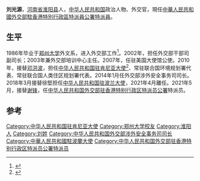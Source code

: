 {{Infobox Officeholder
|name=刘光源
|image=Liu Guangyuan.jpg
|caption=时任驻波兰大使的刘光源正在签署《中波2021-2024年文化合作议定书》
|职务={{Flagicon|PRC}} [[中華人民共和國外交部駐香港特別行政區特派員公署|中華人民共和國外交部駐香港特別行政區特派員公署]][[中国外交部驻香港特派员公署特派员列表|特派員]]
|前任=[[谢锋|谢锋]]
|总理=[[李克强|李克强]]
|部长=[[王毅|王毅]]
|就任日期=2021年5月19日
|出生日期={{PRC}}[[河南省|河南省]][[周口市|周口市]]淮阳區
|居处={{HK}}
|母校=
|職業=外交官
|政黨={{CPC}}
|学历=1982－1986年：[[郑州大学|郑州大学]]学习，获文学士<br />1986年—1987年：[[外交学院|外交学院]]外交业务培训班学习
|职务1={{Flagicon|PRC}} [[中国驻波兰大使列表|中华人民共和国驻波兰大使]]|就任日期1=2018年3月21日|卸任日期1=2021年4月|部长1=王毅|总理1=李克强|前任1=[[徐坚_(外交官)|徐坚]]|继任1=[[孙霖江|孙霖江]]}}
'''刘光源'''，[[河南省|河南省]][[淮阳县|淮阳县]]人，[[中华人民共和国|中华人民共和国]]政治人物、外交官，現任[[中華人民共和國外交部駐香港特別行政區特派員公署|中華人民共和國外交部駐香港特別行政區特派員公署]][[中国外交部驻香港特派员公署特派员列表|特派員]]。

==生平==
1986年毕业于[[郑州大学|郑州大学]]外文系，进入外交部工作<ref>{{cite web |title=82级校友刘光源先生新任中国驻波兰大使！ |url=http://www5.zzu.edu.cn/fld/info/1065/1886.htm |website=郑州大学外国语与国际关系学院 |accessdate=2021-06-28 |date=2018-03-30 |archive-date=2021-06-28 |archive-url=https://web.archive.org/web/20210628115225/http://www5.zzu.edu.cn/fld/info/1065/1886.htm }}</ref>。2002年，担任外交部干部司副司长；2003年兼外交部培训中心主任。2007年，任驻美国大使馆公使。2010年，接替[[邓洪波|邓洪波]]，担任[[中国驻肯尼亚大使列表|中华人民共和国驻肯尼亚大使]]<ref>{{cite web|author=中华人民共和国外交部|title=中国驻肯尼亚历任大使|url=http://www.mfa.gov.cn/chn/pds/ziliao/wjrw/2167/2170/t9197.htm|publisher=中华人民共和国外交部|accessdate=2012-03-07|archive-date=2021-12-18|archive-url=https://web.archive.org/web/20211218213953/https://www.mfa.gov.cn/chn/pds/ziliao/wjrw/2167/2170/t9197.htm}}</ref>、常驻联合国环境规划署代表、常驻联合国人类住区规划署代表。2014年1月任外交部涉外安全事务司司长。2018年3月接替徐堅担任[[中华人民共和国驻波兰大使|中华人民共和国驻波兰大使]]，2021年4月離任。2021年5月，接替[[谢锋|谢锋]]，任[[中华人民共和国外交部驻香港特别行政区特派员公署|中华人民共和国外交部驻香港特别行政区特派员公署]]特派员。

== 参考 ==
{{reflist}}
{{start box}}
{{s-dip}}
{{s-before|[[谢锋|谢锋]]}}
{{s-title|[[中華人民共和國外交部駐香港特別行政區特派員公署|中華人民共和國外交部駐香港特別行政區特派員公署]][[中国外交部驻香港特派员公署特派员列表|特派員]]|2021年4月－}}
{{s-inc}}
{{succession box|[[徐坚_(外交官)|徐坚]]|[[孙霖江|孙霖江]]|[[中国驻波兰大使列表|中华人民共和国驻波兰大使]]|2018年3月－2021年4月}}
{{succession box|[[邓洪波|邓洪波]]|[[劉顯法|劉顯法]]|[[中国驻肯尼亚大使列表|中华人民共和国驻肯尼亚大使]]|2010年9月－2014年1月}}
{{end box}}

{{DEFAULTSORT:L}}
[[Category:中华人民共和国驻肯尼亚大使|Category:中华人民共和国驻肯尼亚大使]]
[[Category:郑州大学校友|Category:郑州大学校友]]
[[Category:淮阳人|Category:淮阳人]]
[[Category:刘姓|Category:刘姓]]
[[Category:中华人民共和国外交部涉外安全事务司司长|Category:中华人民共和国外交部涉外安全事务司司长]]
[[Category:中華人民共和國駐波蘭大使|Category:中華人民共和國駐波蘭大使]]
[[Category:中华人民共和国外交部驻香港特别行政区特派员公署特派员|Category:中华人民共和国外交部驻香港特别行政区特派员公署特派员]]